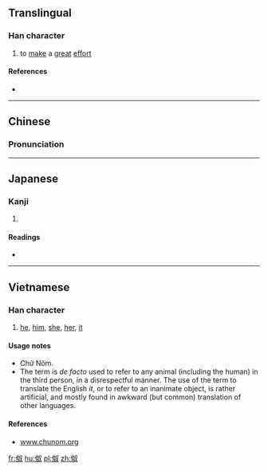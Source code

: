 ==Translingual==

===Han character===
{{Han char|rn=9|rad=人|as=05|sn=7|four=|canj=人女水 (OVE)|ids=⿰亻奴}}

# to [[make an effort|make]] a [[great]] [[effort]]

====References====
* {{Han ref|kx=0096.140|dkj=00464|dj=0204.180|hdz=10140.050|uh=4F2E|ud=20270}}

----

==Chinese==
{{zh-forms}}

===Pronunciation===
{{zh-pron
|m=nú
|c=nou4
|mc=
|oc=
|ma=
|cat=v
}}

----

==Japanese==

===Kanji===
{{ja-kanji|grade=|rs=人05}}

# {{defn|lang=ja|sort=人05}}

====Readings====
* {{ja-readings|on=[[ど]] (do)|kun=[[つとめる]] (tsutomeru)}}

----

==Vietnamese==

===Han character===
{{vi-hantu|[[nó]]|rs=人05}}

# {{context|colloquial|lang=vi}} [[he]], [[him]], [[she]], [[her]], [[it]]

====Usage notes====

* Chữ Nôm.
*The term is ''de facto'' used to refer to any animal (including the human) in the third person, in a disrespectful manner. The use of the term to translate the English ''it'', or to refer to an inanimate object, is rather artificial, and mostly found in awkward (but common) translation of other languages.

====References====
* [http://www.chunom.org/pages/4F2E www.chunom.org]

[[fr:伮]]
[[hu:伮]]
[[pl:伮]]
[[zh:伮]]